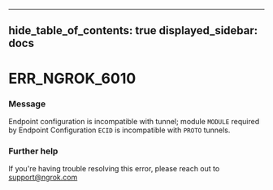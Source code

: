 

---
hide_table_of_contents: true
displayed_sidebar: docs
---


# ERR_NGROK_6010

### Message
Endpoint configuration is incompatible with tunnel; module `MODULE` required by Endpoint Configuration `ECID` is incompatible with `PROTO` tunnels.

<ErrorDetails error="err_ngrok_6010" />



### Further help
If you're having trouble resolving this error, please reach out to [support@ngrok.com](mailto:support@ngrok.com?subject=Help%20with%20ERR_NGROK_6010)

